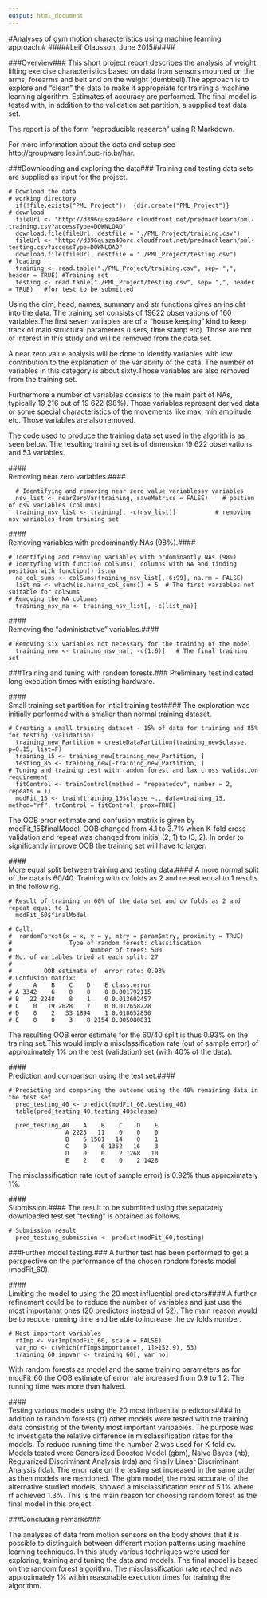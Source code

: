 ```yaml
---
output: html_document
---
```

#Analyses of gym motion characteristics using machine learning approach.#
#####Leif Olausson, June 2015#####

###Overview###
This short project report describes the analysis of weight lifting exercise characteristics based on data from sensors mounted on the arms, forearms and belt and on the weight (dumbbell).The approach is to explore and "clean" the data to make it appropriate for training a machine learning algorithm. Estimates of accuracy are performed. The final model is tested with, in addition to the validation set partition, a supplied test data set. 

The report is of the form "reproducible research" using R Markdown.

For more information about the data and setup see http://groupware.les.inf.puc-rio.br/har.

###Downloading and exploring the data###
Training and testing data sets are supplied as input for the project.

```
# Download the data
# working directory
  if(!file.exists("PML_Project"))  {dir.create("PML_Project")}
# download
  fileUrl <- "http://d396qusza40orc.cloudfront.net/predmachlearn/pml-training.csv?accessType=DOWNLOAD"
  download.file(fileUrl, destfile = "./PML_Project/training.csv")
  fileUrl <- "http://d396qusza40orc.cloudfront.net/predmachlearn/pml-testing.csv?accessType=DOWNLOAD"
  download.file(fileUrl, destfile = "./PML_Project/testing.csv")
# loading
  training <- read.table("./PML_Project/training.csv", sep= ",", header = TRUE) #Training set
  testing <- read.table("./PML_Project/testing.csv", sep= ",", header = TRUE)   #for test to be submitted
```

Using the dim, head, names, summary and str functions gives an insight into the data. The training set consists of 19622 observations of 160 variables.The first seven variables are of  a "house keeping" kind to keep track of main structural parameters (users, time stamp etc). Those are not of interest in this study and will be removed from the data set. 

A near zero value analysis will be done to identify variables with low contribution to the explanation of the variability of the data. The number of variables in this category is about sixty.Those variables are also removed from the training set.

Furthermore a number of variables consists to the main part of NAs, typically 19 216 out of 19 622 (98%). Those variables represent derived data or some special characteristics of the movements like max, min amplitude etc. Those variables are also removed.

The code used to produce the training data set used in the algorith is as seen below. The resulting training set is of dimension 19 622 observations and 53 variables.

####<br/>Removing near zero variables.####
```
  # Identifying and removing near zero value variablessv variables
  nsv_list <- nearZeroVar(training, saveMetrics = FALSE)    # postion of nsv variables (columns)
  training_nsv_list <- training[, -c(nsv_list)]           # removing nsv variables from training set
```

####<br/>Removing variables with predominantly NAs (98%).####
```
# Identifying and removing variables with prdominantly NAs (98%)
# Identyfing with function colSums() columns with NA and finding position with function() is.na
  na_col_sums <- colSums(training_nsv_list[, 6:99], na.rm = FALSE)
  list_na <- which(is.na(na_col_sums)) + 5  # The first variables not suitable for colSums
# Removing the NA columns
  training_nsv_na <- training_nsv_list[, -c(list_na)]
```

####<br/>Removing the "administrative" variables.####
```
# Removing six variables not necessary for the training of the model
  training_new <- training_nsv_na[, -c(1:6)]   # The final training set
```

###Training and tuning with random forests.###
Preliminary test indicated long execution times with existing hardware. 

####<br/>Small training set partition for intial training test####
The exploration was initially performed with a smaller than normal training dataset.
```
# Creating a small training dataset - 15% of data for training and 85% for testing (validation)
  training_new_Partition = createDataPartition(training_new$classe, p=0.15, list=F)
  training_15 <- training_new[training_new_Partition, ]
  testing_85 <- training_new[-training_new_Partition, ]
# Tuning and training test with random forest and lax cross validation requirement
  fitControl <- trainControl(method = "repeatedcv", number = 2, repeats = 1)
  modFit_15 <- train(training_15$classe ~., data=training_15, method="rf", trControl = fitControl, prox=TRUE)
```

The OOB error estimate and confusion matrix is given by modFit_15$finalModel. OOB changed from 4.1 to 3.7% when K-fold cross validation and repeat was changed from initial (2, 1) to (3, 2). In order to significantly improve OOB the training set will have to larger. 

####<br/>More equal split between training and testing data.####
A more normal split of the data is 60/40. Training with cv folds as 2 and repeat equal to 1 results in the following.

```
# Result of training on 60% of the data set and cv folds as 2 and repeat equal to 1
  modFit_60$finalModel

# Call:
#  randomForest(x = x, y = y, mtry = param$mtry, proximity = TRUE) 
#                Type of random forest: classification
#                      Number of trees: 500
# No. of variables tried at each split: 27
#
#         OOB estimate of  error rate: 0.93%
# Confusion matrix:
#      A    B    C    D    E class.error
# A 3342    6    0    0    0 0.001792115
# B   22 2248    8    1    0 0.013602457
# C    0   19 2028    7    0 0.012658228
# D    0    2   33 1894    1 0.018652850
# E    0    0    3    8 2154 0.005080831
```

The resulting OOB error estimate for the 60/40 split is thus 0.93% on the training set.This would imply a misclassification rate (out of sample error) of approximately 1% on the test (validation) set (with 40% of the data). 

####<br/>Prediction and comparison using the test set.####
```
# Predicting and comparing the outcome using the 40% remaining data in the test set
  pred_testing_40 <- predict(modFit_60,testing_40)
  table(pred_testing_40,testing_40$classe)
               
  pred_testing_40    A    B    C    D    E
                A 2225   11    0    0    0
                B    5 1501   14    0    1
                C    0    6 1352   16    3
                D    0    0    2 1268   10
                E    2    0    0    2 1428
```
The misclassification rate (out of sample error) is 0.92% thus approximately 1%.

####<br/>Submission.####
The result to be submitted using the separately downloaded test set "testing" is obtained as follows.

```
# Submission result
  pred_testing_submission <- predict(modFit_60,testing)
```

###Further model testing.###
A further test has been performed to get a perspective on the performance of the chosen rondom forests model (modFit_60).

####<br/>Limiting the model to using the 20 most influential predictors####
A further refinement could be to reduce the number of variables and just use the most importanat ones (20 predictors instead of 52). The main reason would be to reduce running time and be able to increase the cv folds number.

```
# Most important variables
  rfImp <- varImp(modFit_60, scale = FALSE)
  var_no <- c(which(rfImp$importance[, 1]>152.9), 53)
  training_60_impvar <- training_60[, var_no]
```
With random forests as model and the same training parameters as for modFit_60 the OOB estimate of error rate increased from 0.9 to 1.2. The running time was more than halved.

####<br/>Testing various models using the 20 most influential predictors####
In addition to random forests (rf) other models were tested with the training data consisting of the twenty most important varioables. The purpose was to investigate the relative difference in misclassification rates for the models. To reduce running time the number 2 was used for K-fold cv. Models tested were Generalized Boosted Model (gbm), Naive Bayes (nb),  Regularized Discriminant Analysis (rda) and finally Linear Discriminant Analysis (lda). The error rate on the testing set increased in the same order as then models are mentioned. The  gbm model, the most accurate of the alternative studied models, showed a misclassification error of 5.1% where rf achieved 1.3%. This is the main reason for choosing random forest as the final model in this project.

###Concluding remarks###

The analyses of data from motion sensors on the body shows that it is possible to distinguish between different motion patterns using machine learning techniques. In this study various techniques were used for exploring, training and tuning the data and models. The final model is based on the random forest algorithm. The misclassification rate reached was approximately 1% within reasonable execution times for training the algorithm. 